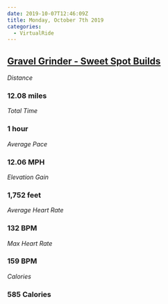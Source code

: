 ```yaml
---
date: 2019-10-07T12:46:09Z
title: Monday, October 7th 2019
categories:
  - VirtualRide
---
```

## [Gravel Grinder - Sweet Spot Builds](https://www.strava.com/activities/2770060966)

_Distance_

### 12.08 miles

_Total Time_

### 1 hour

_Average Pace_

### 12.06 MPH

_Elevation Gain_

### 1,752 feet

_Average Heart Rate_

### 132 BPM

_Max Heart Rate_

### 159 BPM

_Calories_

### 585 Calories